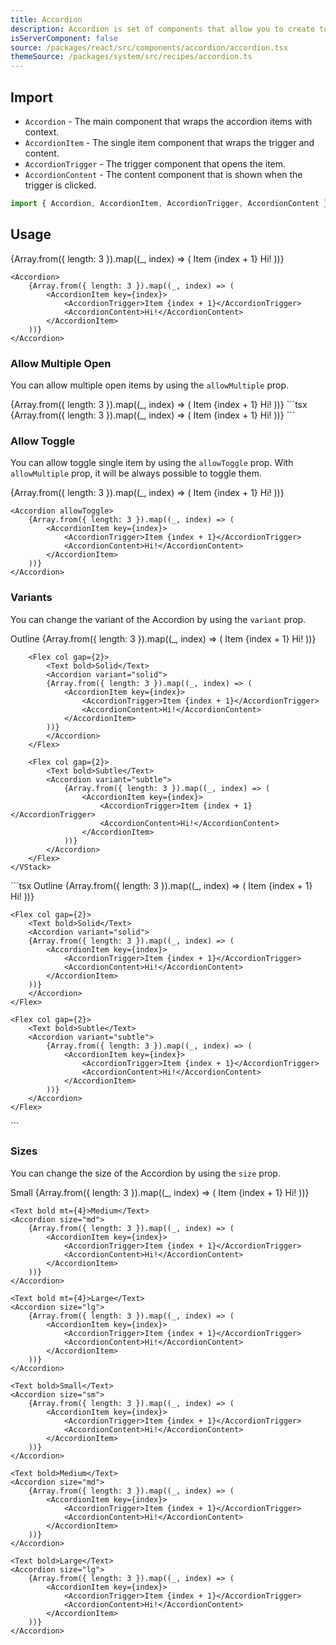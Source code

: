 ```yaml
---
title: Accordion
description: Accordion is set of components that allow you to create toggable content.
isServerComponent: false
source: /packages/react/src/components/accordion/accordion.tsx
themeSource: /packages/system/src/recipes/accordion.ts
---
```


## Import

- `Accordion` - The main component that wraps the accordion items with context.
- `AccordionItem` - The single item component that wraps the trigger and content.
- `AccordionTrigger` - The trigger component that opens the item.
- `AccordionContent` - The content component that is shown when the trigger is clicked.

```jsx
import { Accordion, AccordionItem, AccordionTrigger, AccordionContent } from "@dreamy-ui/react";
```

## Usage

<Wrapper>
  	<Accordion>
		{Array.from({ length: 3 }).map((_, index) => (
			<AccordionItem key={index}>
				<AccordionTrigger>Item {index + 1}</AccordionTrigger>
				<AccordionContent>Hi!</AccordionContent>
			</AccordionItem>
		))}
	</Accordion>
</Wrapper>

```tsx
<Accordion>
	{Array.from({ length: 3 }).map((_, index) => (
		<AccordionItem key={index}>
			<AccordionTrigger>Item {index + 1}</AccordionTrigger>
			<AccordionContent>Hi!</AccordionContent>
		</AccordionItem>
	))}
</Accordion>
```

### Allow Multiple Open

You can allow multiple open items by using the `allowMultiple` prop.

<Wrapper>
	<Accordion allowMultiple>
		{Array.from({ length: 3 }).map((_, index) => (
			<AccordionItem key={index}>
				<AccordionTrigger>Item {index + 1}</AccordionTrigger>
				<AccordionContent>Hi!</AccordionContent>
			</AccordionItem>
		))}
	</Accordion>
</Wrapper>
```tsx
<Accordion allowMultiple>
	{Array.from({ length: 3 }).map((_, index) => (
		<AccordionItem key={index}>
			<AccordionTrigger>Item {index + 1}</AccordionTrigger>
			<AccordionContent>Hi!</AccordionContent>
		</AccordionItem>
	))}
</Accordion>
```

### Allow Toggle

You can allow toggle single item by using the `allowToggle` prop. With `allowMultiple` prop, it will be always possible to toggle them.

<Wrapper>
	<Accordion allowToggle>
		{Array.from({ length: 3 }).map((_, index) => (
			<AccordionItem key={index}>
				<AccordionTrigger>Item {index + 1}</AccordionTrigger>
				<AccordionContent>Hi!</AccordionContent>
			</AccordionItem>
		))}
	</Accordion>
</Wrapper>

```tsx
<Accordion allowToggle>
	{Array.from({ length: 3 }).map((_, index) => (
		<AccordionItem key={index}>
			<AccordionTrigger>Item {index + 1}</AccordionTrigger>
			<AccordionContent>Hi!</AccordionContent>
		</AccordionItem>
	))}
</Accordion>
```

### Variants

You can change the variant of the Accordion by using the `variant` prop.

<Wrapper>
	<VStack w="full" gap={6}>
		<Flex col gap={2}>
			<Text bold>Outline</Text>
			<Accordion variant="outline">
				{Array.from({ length: 3 }).map((_, index) => (
					<AccordionItem key={index}>
						<AccordionTrigger>Item {index + 1}</AccordionTrigger>
						<AccordionContent>Hi!</AccordionContent>
					</AccordionItem>
				))}
			</Accordion>
		</Flex>

		<Flex col gap={2}>
			<Text bold>Solid</Text>
			<Accordion variant="solid">
			{Array.from({ length: 3 }).map((_, index) => (
				<AccordionItem key={index}>
					<AccordionTrigger>Item {index + 1}</AccordionTrigger>
					<AccordionContent>Hi!</AccordionContent>
				</AccordionItem>
			))}
			</Accordion>
		</Flex>	

		<Flex col gap={2}>
			<Text bold>Subtle</Text>
			<Accordion variant="subtle">
				{Array.from({ length: 3 }).map((_, index) => (
					<AccordionItem key={index}>
						<AccordionTrigger>Item {index + 1}</AccordionTrigger>
						<AccordionContent>Hi!</AccordionContent>
					</AccordionItem>
				))}
			</Accordion>
		</Flex>
	</VStack>
</Wrapper>
```tsx
<VStack w="full" gap={6}>
	<Flex col gap={2}>
		<Text bold>Outline</Text>
		<Accordion variant="outline">
			{Array.from({ length: 3 }).map((_, index) => (
				<AccordionItem key={index}>
					<AccordionTrigger>Item {index + 1}</AccordionTrigger>
					<AccordionContent>Hi!</AccordionContent>
				</AccordionItem>
			))}
		</Accordion>
	</Flex>

	<Flex col gap={2}>
		<Text bold>Solid</Text>
		<Accordion variant="solid">
		{Array.from({ length: 3 }).map((_, index) => (
			<AccordionItem key={index}>
				<AccordionTrigger>Item {index + 1}</AccordionTrigger>
				<AccordionContent>Hi!</AccordionContent>
			</AccordionItem>
		))}
		</Accordion>
	</Flex>	

	<Flex col gap={2}>
		<Text bold>Subtle</Text>
		<Accordion variant="subtle">
			{Array.from({ length: 3 }).map((_, index) => (
				<AccordionItem key={index}>
					<AccordionTrigger>Item {index + 1}</AccordionTrigger>
					<AccordionContent>Hi!</AccordionContent>
				</AccordionItem>
			))}
		</Accordion>
	</Flex>
</VStack>
```

### Sizes

You can change the size of the Accordion by using the `size` prop.

<Wrapper>
	<Text bold mt={4}>Small</Text>
	<Accordion size="sm">
		{Array.from({ length: 3 }).map((_, index) => (
			<AccordionItem key={index}>
				<AccordionTrigger>Item {index + 1}</AccordionTrigger>
				<AccordionContent>Hi!</AccordionContent>
			</AccordionItem>
		))}
	</Accordion>

	<Text bold mt={4}>Medium</Text>
	<Accordion size="md">
		{Array.from({ length: 3 }).map((_, index) => (
			<AccordionItem key={index}>
				<AccordionTrigger>Item {index + 1}</AccordionTrigger>
				<AccordionContent>Hi!</AccordionContent>
			</AccordionItem>
		))}
	</Accordion>

	<Text bold mt={4}>Large</Text>
	<Accordion size="lg">
		{Array.from({ length: 3 }).map((_, index) => (
			<AccordionItem key={index}>
				<AccordionTrigger>Item {index + 1}</AccordionTrigger>
				<AccordionContent>Hi!</AccordionContent>
			</AccordionItem>
		))}
	</Accordion>
</Wrapper>

```tsx
<Text bold>Small</Text>
<Accordion size="sm">
	{Array.from({ length: 3 }).map((_, index) => (
		<AccordionItem key={index}>
			<AccordionTrigger>Item {index + 1}</AccordionTrigger>
			<AccordionContent>Hi!</AccordionContent>
		</AccordionItem>
	))}
</Accordion>

<Text bold>Medium</Text>
<Accordion size="md">
	{Array.from({ length: 3 }).map((_, index) => (
		<AccordionItem key={index}>
			<AccordionTrigger>Item {index + 1}</AccordionTrigger>
			<AccordionContent>Hi!</AccordionContent>
		</AccordionItem>
	))}
</Accordion>

<Text bold>Large</Text>
<Accordion size="lg">
	{Array.from({ length: 3 }).map((_, index) => (
		<AccordionItem key={index}>
			<AccordionTrigger>Item {index + 1}</AccordionTrigger>
			<AccordionContent>Hi!</AccordionContent>
		</AccordionItem>
	))}
</Accordion>
```